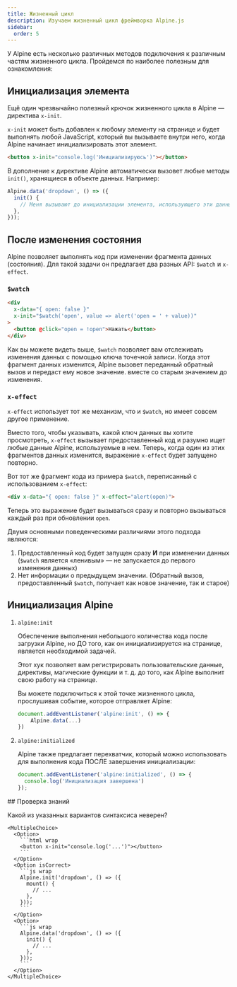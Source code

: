 ```yaml
---
title: Жизненный цикл
description: Изучаем жизненный цикл фреймворка Alpine.js
sidebar:
  order: 5
---
```



У Alpine есть несколько различных методов подключения к различным частям жизненного цикла. Пройдемся по наиболее полезным для ознакомления:

## Инициализация элемента

Ещё один чрезвычайно полезный крючок жизненного цикла в Alpine — директива `x-init`.

`x-init` может быть добавлен к любому элементу на странице и будет выполнять любой JavaScript, который вы вызываете внутри него, когда Alpine начинает инициализировать этот элемент.

```html
<button x-init="console.log('Инициализируюсь')"></button>
```

В дополнение к директиве Alpine автоматически вызовет любые методы `init()`, хранящиеся в объекте данных. Например:

```js
Alpine.data('dropdown', () => ({
  init() {
    // Меня вызывают до инициализации элемента, использующего эти данные.
  },
}));
```

## После изменения состояния

Alpine позволяет выполнять код при изменении фрагмента данных (состояния). Для такой задачи он предлагает два разных API: `$watch` и `x-effect`.

### `$watch`

```html live "$watch"
<div
  x-data="{ open: false }"
  x-init="$watch('open', value => alert('open = ' + value))"
>
  <button @click="open = !open">Нажать</button>
</div>
```

Как вы можете видеть выше, `$watch` позволяет вам отслеживать изменения данных с помощью ключа точечной записи. Когда этот фрагмент данных изменится, Alpine вызовет переданный обратный вызов и передаст ему новое значение. вместе со старым значением до изменения.

<LinkCard title="Подробнее о <strong>$watch</strong>" href="/magics/watch" />

### `x-effect`

`x-effect` использует тот же механизм, что и `$watch`, но имеет совсем другое применение.

Вместо того, чтобы указывать, какой ключ данных вы хотите просмотреть, `x-effect` вызывает предоставленный код и разумно ищет любые данные Alpine, используемые в нем. Теперь, когда один из этих фрагментов данных изменится, выражение `x-effect` будет запущено повторно.

Вот тот же фрагмент кода из примера `$watch`, переписанный с использованием `x-effect`:

```html "x-effect"
<div x-data="{ open: false }" x-effect="alert(open)">
```

Теперь это выражение будет вызываться сразу и повторно вызываться каждый раз при обновлении `open`.

Двумя основными поведенческими различиями этого подхода являются:

<Steps>

1. Предоставленный код будет запущен сразу **И** при изменении данных (`$watch` является «ленивым» — не запускается до первого изменения данных)
2. Нет информации о предыдущем значении. (Обратный вызов, предоставленный `$watch`, получает как новое значение, так и старое)

</Steps>

<LinkCard title="Подробнее об <strong>x-effect</strong>" href="/directives/effect" />

## Инициализация Alpine

<Steps>

1. `alpine:init`

    Обеспечение выполнения небольшого количества кода после загрузки Alpine, но ДО того, как он инициализируется на странице, является необходимой задачей.

    Этот хук позволяет вам регистрировать пользовательские данные, директивы, магические функции и т. д. до того, как Alpine выполнит свою работу на странице.

    Вы можете подключиться к этой точке жизненного цикла, прослушивая событие, которое отправляет Alpine:

    ```js
    document.addEventListener('alpine:init', () => {
        Alpine.data(...)
    })
    ```

2. `alpine:initialized`

    Alpine также предлагает перехватчик, который можно использовать для выполнения кода ПОСЛЕ завершения инициализации:

    ```js
    document.addEventListener('alpine:initialized', () => {
      console.log('Инициализация завершена')
    });
    ```

</Steps>

<Box icon="question-mark">
## Проверка знаний

Какой из указанных вариантов синтаксиса неверен?

    <MultipleChoice>
      <Option>
        ```html wrap
        <button x-init="console.log('...')"></button>
        ```
      </Option>
      <Option isCorrect>
        ```js wrap
        Alpine.init('dropdown', () => ({
          mount() {
            // ...
          },
        }));
        ```
      </Option>
      <Option>
        ```js wrap
        Alpine.data('dropdown', () => ({
          init() {
            // ...
          },
        }));
        ```
      </Option>
    </MultipleChoice>

</Box>